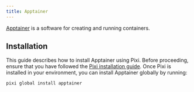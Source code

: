 ```yaml
---
title: Apptainer
---
```


[Apptainer](https://apptainer.org/) is a software for creating and running containers.

## Installation

This guide describes how to install Apptainer using Pixi. Before proceeding, ensure that you have followed the [Pixi installation guide](/pixi/). Once Pixi is installed in your environment, you can install Apptainer globally by running:

```sh
pixi global install apptainer
```
